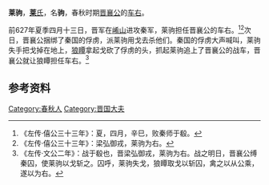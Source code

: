 {{Infobox 先秦人物
|名称= 莱驹
|图像=
|图说=
|姓=
|氏=[[莱氏|莱]]
|名=驹
|字=
|别名=
|别字=
|谥号=
|时代=春秋时期
|国家=
|身份=[[晋国|晋国]][[车右|车右]] 
|出生=
|逝世=
|在位=
|父=
|母=
|正妻=
|妾=
|子女=
|太子=
}}
'''莱驹'''{{BD|？||？||catIdx=L莱}}，[[莱氏|'''莱'''氏]]，名'''驹'''，春秋时期[[晋襄公|晋襄公]]的[[车右|车右]]。

前627年夏季四月十三日，晋军在[[崤之战|崤山]]进攻秦军，莱驹担任晋襄公的车右。<ref>《左传·僖公三十三年》：夏，四月，辛巳，败秦师于殽。</ref><ref>《左传·僖公三十三年》：梁弘御戎，莱驹为右。</ref>次日，晋襄公捆绑了秦国的俘虏，派莱驹用戈去杀他们。秦国的俘虏大声喊叫，莱驹失手把戈掉在地上，[[狼瞫|狼瞫]]拿起戈砍了俘虏的头，抓起莱驹追上了晋襄公的战车，晋襄公就让狼瞫担任车右。<ref>《左传·文公二年》：战于殽也，晋梁弘御戎，莱驹为右。战之明日，晋襄公缚秦囚，使莱驹以戈斩之。囚呼，莱驹失戈，狼瞫取戈以斩囚，禽之以从公乘，遂以为右。</ref>

== 参考资料 ==
{{reflist|2}}

{{start box}}
{{s-before|不明，可考前任[[士会|士会]]}}
{{s-title|[[晋国|晋国]][[车右|车右]]}}
{{s-after|[[狼瞫|狼瞫]]}}

  
[[Category:春秋人|Category:春秋人]]
[[Category:晋国大夫|Category:晋国大夫]]
